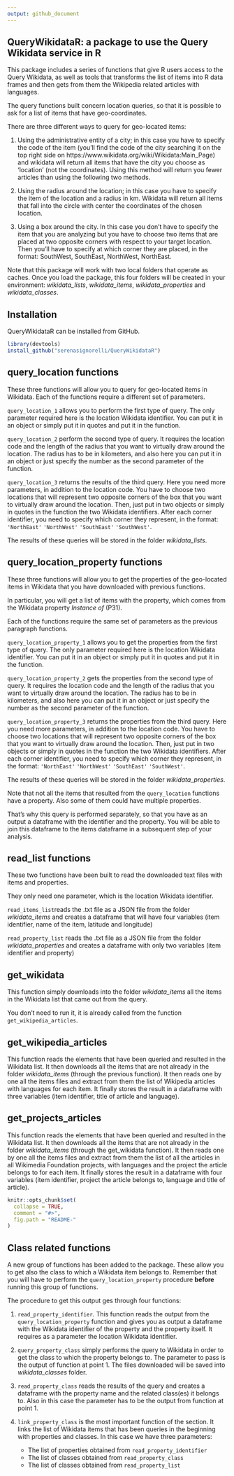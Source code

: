 ```yaml
---
output: github_document
---
```


## QueryWikidataR: a package to use the Query Wikidata service in R

This package includes a series of functions that give R users access to the Query Wikidata, as well as tools that transforms the list of items into R data frames and then gets from them the Wikipedia related articles with languages. 

The query functions built concern location queries, so that it is possible to ask for a list of items that have geo-coordinates. 

There are three different ways to query for geo-located items:
  
1. Using the administrative entity of a city; in this case you have to specify the code of the item (you'll find the code of the city searching it on the top right side on https://www.wikidata.org/wiki/Wikidata:Main_Page) and wikidata will return all items that have the city you choose as 'location' (not the coordinates). Using this method will return you fewer articles than using the following two methods. 
                                                                                  
2. Using the radius around the location; in this case you have to specify the item of the location and a radius in km. Wikidata will return all items that fall into the circle with center the coordinates of the chosen location.

3. Using a box around the city. In this case you don't have to specify the item that you are analyzing but you have to choose two items that are placed at two opposite corners with respect to your target location. Then you'll have to specify at which corner they are placed, in the format: SouthWest, SouthEast, NorthWest, NorthEast. 

Note that this package will work with two local folders that operate as caches. Once you load the package, this four folders will be created in your environment: *wikidata_lists*, *wikidata_items*, *wikidata_properties* and *wikidata_classes*.

## Installation

QueryWikidataR can be installed from GitHub. 

```r
library(devtools)
install_github("serenasignorelli/QueryWikidataR") 
```

## query_location functions

These three functions will allow you to query for geo-located items in Wikidata. Each of the functions require a different set of parameters.

`query_location_1` allows you to perform the first type of query. The only parameter required here is the location Wikidata identifier. You can put it in an object or simply put it in quotes and put it in the function. 

`query_location_2` perform the second type of query. It requires the location code and the length of the radius that you want to virtually draw around the location. The radius has to be in kilometers, and also here you can put it in an object or just specify the number as the second parameter of the function. 

`query_location_3` returns the results of the third query. Here you need more parameters, in addition to the location code. You have to choose two locations that will represent two opposite corners of the box that you want to virtually draw around the location. Then, just put in two objects or simply in quotes in the function the two Wikidata identifiers. After each corner identifier, you need to specify which corner they represent, in the format: `'NorthEast'` `'NorthWest'` `'SouthEast'` `'SouthWest'`. 

The results of these queries will be stored in the folder *wikidata_lists*. 

## query_location_property functions

These three functions will allow you to get the properties of the geo-located items in Wikidata that you have downloaded with previous functions. 

In particular, you will get a list of items with the property, which comes from the Wikidata property *Instance of* (P31).

Each of the functions require the same set of parameters as the previous paragraph functions. 

`query_location_property_1` allows you to get the properties from the first type of query. The only parameter required here is the location Wikidata identifier. You can put it in an object or simply put it in quotes and put it in the function. 

`query_location_property_2` gets the properties from the second type of query. It requires the location code and the length of the radius that you want to virtually draw around the location. The radius has to be in kilometers, and also here you can put it in an object or just specify the number as the second parameter of the function. 

`query_location_property_3` returns the properties from the third query. Here you need more parameters, in addition to the location code. You have to choose two locations that will represent two opposite corners of the box that you want to virtually draw around the location. Then, just put in two objects or simply in quotes in the function the two Wikidata identifiers. After each corner identifier, you need to specify which corner they represent, in the format: `'NorthEast'` `'NorthWest'` `'SouthEast'` `'SouthWest'`. 

The results of these queries will be stored in the folder *wikidata_properties*. 

Note that not all the items that resulted from the `query_location` functions have a property. Also some of them could have multiple properties. 

That's why this query is performed separately, so that you have as an output a dataframe with the identifier and the property. You will be able to join this dataframe to the items dataframe in a subsequent step of your analysis. 

## read_list functions

These two functions have been built to read the downloaded text files with items and properties. 

They only need one parameter, which is the location Wikidata identifier.

`read_items_list`reads the .txt file as a JSON file from the folder *wikidata_items* and creates a dataframe that will have four variables (item identifier, name of the item, latitude and longitude) 

`read_property_list` reads the .txt file as a JSON file from the folder *wikidata_properties* and creates a dataframe with only two variables (item identifier and property)

## get_wikidata

This function simply downloads into the folder *wikidata_items* all the items in the Wikidata list that came out from the query. 

You don't need to run it, it is already called from the function `get_wikipedia_articles`. 

## get_wikipedia_articles

This function reads the elements that have been queried and resulted in the Wikidata list. It then downloads all the items that are not already in the folder *wikidata_items* (through the previous function). It then reads one by one all the items files and extract from them the list of Wikipedia articles with languages for each item. It finally stores the result in a dataframe with three variables (item identifier, title of article and language). 

## get_projects_articles

This function reads the elements that have been queried and resulted in the Wikidata list. It then downloads all the items that are not already in the folder *wikidata_items* (through the get_wikidata function). It then reads one by one all the items files and extract from them the list of all the articles in all Wikimedia Foundation projects, with languages and the project the article belongs to for each item. It finally stores the result in a dataframe with four variables (item identifier, project the article belongs to, language and title of article). 

```r
knitr::opts_chunk$set(
  collapse = TRUE,
  comment = "#>",
  fig.path = "README-"
)
```

## Class related functions

A new group of functions has been added to the package. These allow you to get also the class to which a Wikidata item belongs to. Remember that you will have to perform the `query_location_property` procedure **before** running this group of functions. 

The procedure to get this output ges through four functions:

1. `read_property_identifier`. This function reads the output from the `query_location_property` function and gives you as output a dataframe with the Wikidata identifier of the property and the property itself. It requires as a parameter the location Wikidata identifier.

2. `query_property_class` simply performs the query to Wikidata in order to get the class to which the property belongs to. The parameter to pass is the output of function at point 1. The files downloaded will be saved into *wikidata_classes* folder. 

3. `read_property_class` reads the results of the query and creates a dataframe with the property name and the related class(es) it belongs to. Also in this case the parameter has to be the output from function at point 1.

4. `link_property_class` is the most important function of the section. It links the list of Wikidata items that has been queries in the beginning with properties and classes. In this case we have three parameters:
    - The list of properties obtained from `read_property_identifier`
    - The list of classes obtained from `read_property_class`
    -  The list of classes obtained from `read_property_list`
